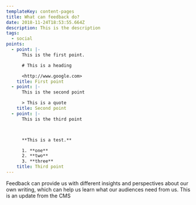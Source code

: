 ```yaml
---
templateKey: content-pages
title: What can feedback do?
date: 2018-11-24T18:53:55.664Z
description: This is the description
tags:
  - social
points:
  - point: |-
      This is the first point. 

      # This is a heading

      <http://www.google.com>
    title: First point
  - point: |-
      This is the second point

      > This is a quote
    title: Second point
  - point: |-
      This is the third point



      **This is a test.**

      1. **one**
      2. **two**
      3. **three**
    title: Third point
---
```


Feedback can provide us with different insights and perspectives about our own writing, which can help us learn what our audiences need from us.
This is an update from the CMS
